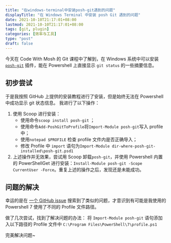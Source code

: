 ```yaml
---
title: "在windows-terminal中安装posh-git遇到的问题"
displayTitle: "在 Windows Terminal 中安装 posh Git 遇到的问题"
date: 2021-10-10T21:17:01+08:00
lastmod: 2021-10-10T21:17:01+08:00
tags: [git, plugin]
categories: [效率与工具]
type: "post"
draft: false
---
```


今天在 Code With Mosh 的 Git 课程中了解到，在 Windows 系统中可以安装[`posh-git`](https://github.com/dahlbyk/posh-git) 插件，能在 Powershell 上直接显示 `git status` 的一些摘要信息。

## 初步尝试

于是我按照 GitHub 上提供的安装教程进行了安装，但是始终无法在 Powershell 中成功显示 git 状态信息。
我进行了以下操作：

1. 使用 Scoop 进行安装：
   - 使用命令`scoop install posh-git` ；
   - 使用命令`Add-PoshGitToProfile`将`Import-Module posh-git`写入 profile 中；
   - 使用`notepad $PROFILE` 检查 profile 文件内是否正确导入；
   - 修改 Profile 中 `import` 语句为`Import-Module dir-where-posh-git-installed\posh-git.psd1`
2. 上述操作并无效果，尝试用 Scoop 卸载`posh-git`，并使用 Powershell 内置的 PowerShellGet 进行安装：`Install-Module posh-git -Scope CurrentUser -Force`。重复上述的操作之后，发现还是未能成功。

## 问题的解决

幸运的是在 [一个 GitHub issue](https://github.com/dahlbyk/posh-git/issues/858) 搜索到了类似的问题，才意识到有可能是我使用的 Powershell 7 使用了不同的 Profile 文件路径。

做了几次尝试，找到了解决问题的办法：
将 `Import-Module posh-git` 语句添加入以下路径的 Profile 文件中
`C:\Program Files\PowerShell\7\profile.ps1`

完美解决问题~
